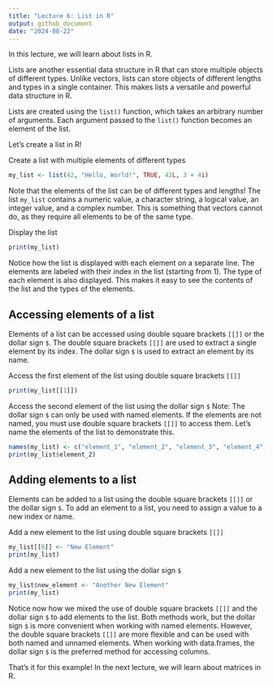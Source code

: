 ```yaml
---
title: "Lecture 6: List in R"
output: github_document
date: "2024-08-22"
---
```


In this lecture, we will learn about lists in R.

Lists are another essential data structure in R that can store multiple objects of different types.
Unlike vectors, lists can store objects of different lengths and types in a single container.
This makes lists a versatile and powerful data structure in R.

Lists are created using the `list()` function, which takes an arbitrary number of arguments.
Each argument passed to the `list()` function becomes an element of the list.

Let's create a list in R!

Create a list with multiple elements of different types
```r
my_list <- list(42, "Hello, World!", TRUE, 42L, 3 + 4i)
```

Note that the elements of the list can be of different types and lengths!
The list `my_list` contains a numeric value, a character string, a logical value, an integer value, and a complex number.
This is something that vectors cannot do, as they require all elements to be of the same type.

Display the list
```r
print(my_list)
```

Notice how the list is displayed with each element on a separate line.
The elements are labeled with their index in the list (starting from 1).
The type of each element is also displayed.
This makes it easy to see the contents of the list and the types of the elements.

## Accessing elements of a list

Elements of a list can be accessed using double square brackets `[[]]` or the dollar sign `$`.
The double square brackets `[[]]` are used to extract a single element by its index.
The dollar sign `$` is used to extract an element by its name.

Access the first element of the list using double square brackets `[[]]`
```r
print(my_list[[1]])
```

Access the second element of the list using the dollar sign `$`
Note: The dollar sign `$` can only be used with named elements.
If the elements are not named, you must use double square brackets `[[]]` to access them.
Let's name the elements of the list to demonstrate this.
```r
names(my_list) <- c("element_1", "element_2", "element_3", "element_4", "element_5")
print(my_list$element_2)
```

## Adding elements to a list

Elements can be added to a list using the double square brackets `[[]]` or the dollar sign `$`.
To add an element to a list, you need to assign a value to a new index or name.

Add a new element to the list using double square brackets `[[]]`
```r
my_list[[6]] <- "New Element"
print(my_list)
```

Add a new element to the list using the dollar sign `$`
```r
my_list$new_element <- "Another New Element"
print(my_list)
```

Notice now how we mixed the use of double square brackets `[[]]` and the dollar sign `$` to add elements to the list.
Both methods work, but the dollar sign `$` is more convenient when working with named elements.
However, the double square brackets `[[]]` are more flexible and can be used with both named and unnamed elements.
When working with data.frames, the dollar sign `$` is the preferred method for accessing columns.

That's it for this example! In the next lecture, we will learn about matrices in R.

